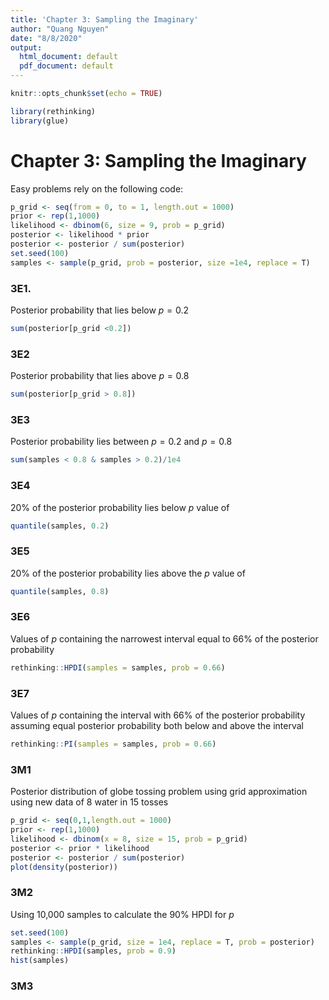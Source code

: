 ```yaml
---
title: 'Chapter 3: Sampling the Imaginary'
author: "Quang Nguyen"
date: "8/8/2020"
output:
  html_document: default
  pdf_document: default
---
```


```r
knitr::opts_chunk$set(echo = TRUE)
```

```r
library(rethinking)
library(glue)
```

# Chapter 3: Sampling the Imaginary  

Easy problems rely on the following code: 
```r
p_grid <- seq(from = 0, to = 1, length.out = 1000)
prior <- rep(1,1000)
likelihood <- dbinom(6, size = 9, prob = p_grid)
posterior <- likelihood * prior
posterior <- posterior / sum(posterior)
set.seed(100)
samples <- sample(p_grid, prob = posterior, size =1e4, replace = T)
```

### 3E1. 
Posterior probability that lies below $p = 0.2$
```r
sum(posterior[p_grid <0.2])
```
### 3E2
Posterior probability that lies above $p = 0.8$
```r
sum(posterior[p_grid > 0.8])

```

### 3E3  
Posterior probability lies between $p = 0.2$ and $p = 0.8$  
```r
sum(samples < 0.8 & samples > 0.2)/1e4
```
### 3E4  
20% of the posterior probability lies below $p$ value of 
```r
quantile(samples, 0.2)
```
### 3E5  
20% of the posterior probability lies above the $p$ value of 
```r
quantile(samples, 0.8)
```
### 3E6  
Values of $p$ containing the narrowest interval equal to 66% of the posterior probability  
```r
rethinking::HPDI(samples = samples, prob = 0.66)
```

### 3E7  
Values of $p$ containing the interval with 66% of the posterior probability assuming equal posterior probability both below and above the interval    
```r
rethinking::PI(samples = samples, prob = 0.66)
```
### 3M1  
Posterior distribution of globe tossing problem using grid approximation using new data of 8 water in 15 tosses
```r
p_grid <- seq(0,1,length.out = 1000)
prior <- rep(1,1000)
likelihood <- dbinom(x = 8, size = 15, prob = p_grid)
posterior <- prior * likelihood 
posterior <- posterior / sum(posterior)
plot(density(posterior))
```

### 3M2  
Using 10,000 samples to calculate the 90% HPDI for $p$  
```r
set.seed(100)
samples <- sample(p_grid, size = 1e4, replace = T, prob = posterior)
rethinking::HPDI(samples, prob = 0.9)
hist(samples)
```
### 3M3  

